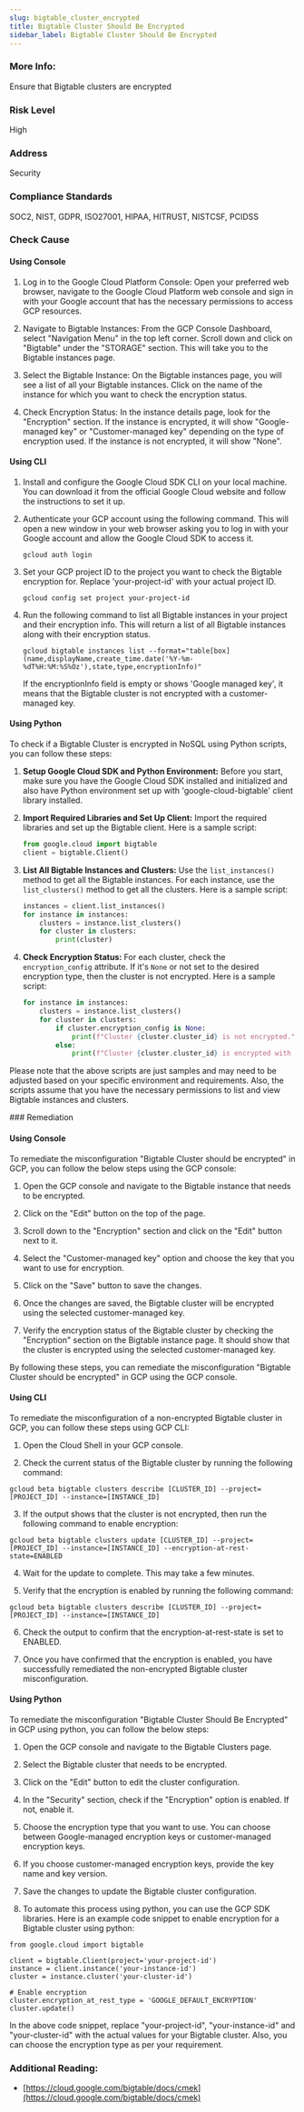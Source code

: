 ```yaml
---
slug: bigtable_cluster_encrypted
title: Bigtable Cluster Should Be Encrypted
sidebar_label: Bigtable Cluster Should Be Encrypted
---
```


### More Info:

Ensure that Bigtable clusters are encrypted

### Risk Level

High

### Address

Security

### Compliance Standards

SOC2, NIST, GDPR, ISO27001, HIPAA, HITRUST, NISTCSF, PCIDSS



<Tabs><Tab title='Cause'>
### Check Cause

#### Using Console

1. Log in to the Google Cloud Platform Console: Open your preferred web browser, navigate to the Google Cloud Platform web console and sign in with your Google account that has the necessary permissions to access GCP resources.

2. Navigate to Bigtable Instances: From the GCP Console Dashboard, select "Navigation Menu" in the top left corner. Scroll down and click on "Bigtable" under the "STORAGE" section. This will take you to the Bigtable instances page.

3. Select the Bigtable Instance: On the Bigtable instances page, you will see a list of all your Bigtable instances. Click on the name of the instance for which you want to check the encryption status.

4. Check Encryption Status: In the instance details page, look for the "Encryption" section. If the instance is encrypted, it will show "Google-managed key" or "Customer-managed key" depending on the type of encryption used. If the instance is not encrypted, it will show "None".

#### Using CLI

1. Install and configure the Google Cloud SDK CLI on your local machine. You can download it from the official Google Cloud website and follow the instructions to set it up.

2. Authenticate your GCP account using the following command. This will open a new window in your web browser asking you to log in with your Google account and allow the Google Cloud SDK to access it.
   ```
   gcloud auth login
   ```

3. Set your GCP project ID to the project you want to check the Bigtable encryption for. Replace 'your-project-id' with your actual project ID.
   ```
   gcloud config set project your-project-id
   ```

4. Run the following command to list all Bigtable instances in your project and their encryption info. This will return a list of all Bigtable instances along with their encryption status.
   ```
   gcloud bigtable instances list --format="table[box](name,displayName,create_time.date('%Y-%m-%dT%H:%M:%S%Oz'),state,type,encryptionInfo)"
   ```
   If the encryptionInfo field is empty or shows 'Google managed key', it means that the Bigtable cluster is not encrypted with a customer-managed key.

#### Using Python

To check if a Bigtable Cluster is encrypted in NoSQL using Python scripts, you can follow these steps:

1. **Setup Google Cloud SDK and Python Environment:**
   Before you start, make sure you have the Google Cloud SDK installed and initialized and also have Python environment set up with 'google-cloud-bigtable' client library installed.

2. **Import Required Libraries and Set Up Client:**
   Import the required libraries and set up the Bigtable client. Here is a sample script:

   ```python
   from google.cloud import bigtable
   client = bigtable.Client()
   ```

3. **List All Bigtable Instances and Clusters:**
   Use the `list_instances()` method to get all the Bigtable instances. For each instance, use the `list_clusters()` method to get all the clusters. Here is a sample script:

   ```python
   instances = client.list_instances()
   for instance in instances:
       clusters = instance.list_clusters()
       for cluster in clusters:
           print(cluster)
   ```

4. **Check Encryption Status:**
   For each cluster, check the `encryption_config` attribute. If it's `None` or not set to the desired encryption type, then the cluster is not encrypted. Here is a sample script:

   ```python
   for instance in instances:
       clusters = instance.list_clusters()
       for cluster in clusters:
           if cluster.encryption_config is None:
               print(f"Cluster {cluster.cluster_id} is not encrypted.")
           else:
               print(f"Cluster {cluster.cluster_id} is encrypted with {cluster.encryption_config.encryption_type}.")
   ```

Please note that the above scripts are just samples and may need to be adjusted based on your specific environment and requirements. Also, the scripts assume that you have the necessary permissions to list and view Bigtable instances and clusters.

</Tab>


<Tab title='Remediation'>
### Remediation

#### Using Console

To remediate the misconfiguration "Bigtable Cluster should be encrypted" in GCP, you can follow the below steps using the GCP console:

1. Open the GCP console and navigate to the Bigtable instance that needs to be encrypted.

2. Click on the "Edit" button on the top of the page.

3. Scroll down to the "Encryption" section and click on the "Edit" button next to it.

4. Select the "Customer-managed key" option and choose the key that you want to use for encryption.

5. Click on the "Save" button to save the changes.

6. Once the changes are saved, the Bigtable cluster will be encrypted using the selected customer-managed key.

7. Verify the encryption status of the Bigtable cluster by checking the "Encryption" section on the Bigtable instance page. It should show that the cluster is encrypted using the selected customer-managed key.

By following these steps, you can remediate the misconfiguration "Bigtable Cluster should be encrypted" in GCP using the GCP console.

#### Using CLI

To remediate the misconfiguration of a non-encrypted Bigtable cluster in GCP, you can follow these steps using GCP CLI:

1. Open the Cloud Shell in your GCP console.

2. Check the current status of the Bigtable cluster by running the following command:

```
gcloud beta bigtable clusters describe [CLUSTER_ID] --project=[PROJECT_ID] --instance=[INSTANCE_ID]
```

3. If the output shows that the cluster is not encrypted, then run the following command to enable encryption:

```
gcloud beta bigtable clusters update [CLUSTER_ID] --project=[PROJECT_ID] --instance=[INSTANCE_ID] --encryption-at-rest-state=ENABLED
```

4. Wait for the update to complete. This may take a few minutes.

5. Verify that the encryption is enabled by running the following command:

```
gcloud beta bigtable clusters describe [CLUSTER_ID] --project=[PROJECT_ID] --instance=[INSTANCE_ID]
```

6. Check the output to confirm that the encryption-at-rest-state is set to ENABLED.

7. Once you have confirmed that the encryption is enabled, you have successfully remediated the non-encrypted Bigtable cluster misconfiguration.

#### Using Python

To remediate the misconfiguration "Bigtable Cluster Should Be Encrypted" in GCP using python, you can follow the below steps:

1. Open the GCP console and navigate to the Bigtable Clusters page.

2. Select the Bigtable cluster that needs to be encrypted.

3. Click on the "Edit" button to edit the cluster configuration.

4. In the "Security" section, check if the "Encryption" option is enabled. If not, enable it.

5. Choose the encryption type that you want to use. You can choose between Google-managed encryption keys or customer-managed encryption keys.

6. If you choose customer-managed encryption keys, provide the key name and key version.

7. Save the changes to update the Bigtable cluster configuration.

8. To automate this process using python, you can use the GCP SDK libraries. Here is an example code snippet to enable encryption for a Bigtable cluster using python:

```
from google.cloud import bigtable

client = bigtable.Client(project='your-project-id')
instance = client.instance('your-instance-id')
cluster = instance.cluster('your-cluster-id')

# Enable encryption
cluster.encryption_at_rest_type = 'GOOGLE_DEFAULT_ENCRYPTION'
cluster.update()
```

In the above code snippet, replace "your-project-id", "your-instance-id" and "your-cluster-id" with the actual values for your Bigtable cluster. Also, you can choose the encryption type as per your requirement.


### Additional Reading:

- [https://cloud.google.com/bigtable/docs/cmek](https://cloud.google.com/bigtable/docs/cmek) 


</Tab>
</Tabs>
